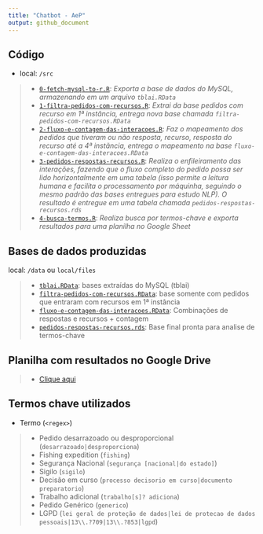 ```yaml
---
title: "Chatbot - AeP"
output: github_document
---
```


## Código
* local: `/src`

> 
- [`0-fetch-mysql-to-r.R`](src/0-fetch-mysql-to-r.R): *Exporta a base de dados do MySQL, armazenando em um arquivo `tblai.RData`*
- [`1-filtra-pedidos-com-recursos.R`](src/1-filtra-pedidos-com-recursos.R): *Extrai da base pedidos com recurso em 1ª instância, entrega nova base chamada `filtra-pedidos-com-recursos.RData`*
- [`2-fluxo-e-contagem-das-interacoes.R`](src/2-fluxo-e-contagem-das-interacoes.R): *Faz o mapeamento dos pedidos que tiveram ou não resposta, recurso, resposta do recurso até a 4ª instãncia, entrega o mapeamento na base `fluxo-e-contagem-das-interacoes.RData`*
- [`3-pedidos-respostas-recursos.R`](src/3-pedidos-respostas-recursos.R): *Realiza o enfileiramento das interações, fazendo que o fluxo completo do pedido possa ser lido horizontalmente em uma tabela (isso permite a leitura humana e facilita o processamento por máquinha, seguindo o mesmo padrão das bases entregues para estudo NLP). O resultado é entregue em uma tabela chamada `pedidos-respostas-recursos.rds`*
- [`4-busca-termos.R`](src/4-busca-termos.R): *Realiza busca por termos-chave e exporta resultados para uma planilha no Google Sheet*

## Bases de dados produzidas
local: `/data` ou `local/files`

>
- [`tblai.RData`](https://drive.google.com/file/d/1MZcRj2hZGmdToccZoMOiRH9eR78AU7Gb/view?usp=sharing): bases extraídas do MySQL (tblai)
- [`filtra-pedidos-com-recursos.RData`](data/filtra-pedidos-com-recursos.RData): base somente com pedidos que entraram com recursos em 1ª instância
- [`fluxo-e-contagem-das-interacoes.RData`](data/fluxo-e-contagem-das-interacoes.RData): Combinações de respostas e recursos + contagem
- [`pedidos-respostas-recursos.rds`](data/pedidos-respostas-recursos.rds): Base final pronta para analise de termos-chave

## Planilha com resultados no Google Drive
>
- [Clique aqui](https://docs.google.com/spreadsheets/d/1oyA3Pnf382uwHE1Ovg4WMGA4hdzBTiju9M5uiRguW-0)

## Termos chave utilizados

* Termo (`<regex>`)

> 
* Pedido desarrazoado ou desproporcional (`desarrazoado|desproporciona`)
* Fishing expedition (`fishing`)
* Segurança Nacional (`segurança [nacional|do estado]`)
* Sigilo (`sigilo`)
* Decisão em curso (`processo decisorio em curso|documento preparatorio`)
* Trabalho adicional (`trabalho[s]? adiciona`)
* Pedido Genérico (`generico`)
* LGPD (`lei geral de proteção de dados|lei de protecao de dados pessoais|13\\.?709|13\\.?853|lgpd`)